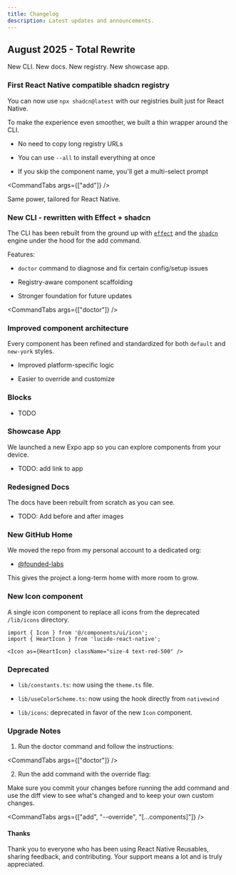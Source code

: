 ```yaml
---
title: Changelog
description: Latest updates and announcements.
---
```



## August 2025 - Total Rewrite

New CLI. New docs. New registry. New showcase app.

### First React Native compatible shadcn registry

You can now use `npx shadcn@latest` with our registries built just for React Native.

To make the experience even smoother, we built a thin wrapper around the CLI.

- No need to copy long registry URLs

- You can use `--all` to install everything at once

- If you skip the component name, you'll get a multi-select prompt

<CommandTabs args={["add"]} />

Same power, tailored for React Native.

### New CLI - rewritten with Effect + shadcn

The CLI has been rebuilt from the ground up with [`effect`](https://effect.website) and the [`shadcn`](https://ui.shadcn.com/docs/cli) engine under the hood for the add command.

Features:

- `doctor` command to diagnose and fix certain config/setup issues

- Registry-aware component scaffolding

- Stronger foundation for future updates

<CommandTabs args={["doctor"]} />

### Improved component architecture

Every component has been refined and standardized for both `default` and `new-york` styles.

- Improved platform-specific logic

- Easier to override and customize


### Blocks

- TODO

### Showcase App

We launched a new Expo app so you can explore components from your device.

- TODO: add link to app

### Redesigned Docs

The docs have been rebuilt from scratch as you can see.

- TODO: Add before and after images

### New GitHub Home

We moved the repo from my personal account to a dedicated org:

- [@founded-labs](https://github.com/founded-labs)

This gives the project a long-term home with more room to grow.

### New Icon component

A single icon component to replace all icons from the deprecated `/lib/icons` directory.

```tsx
import { Icon } from '@/components/ui/icon';
import { HeartIcon } from 'lucide-react-native';

<Icon as={HeartIcon} className="size-4 text-red-500" />

```

### Deprecated

- `lib/constants.ts`: now using the `theme.ts` file.

- `lib/useColorScheme.ts`: now using the hook directly from `nativewind`

- `lib/icons`: deprecated in favor of the new `Icon` component.

### Upgrade Notes
1. Run the doctor command and follow the instructions:

<CommandTabs args={["doctor"]} />

2. Run the add command with the override flag:

<Callout type="warn">
  Make sure you commit your changes before running the add command and use the diff view to see what's changed and to keep
  your own custom changes.
</Callout>

<CommandTabs args={["add", "--override", "[...components]"]} />

#### Thanks

Thank you to everyone who has been using React Native Reusables, sharing feedback, and contributing.
Your support means a lot and is truly appreciated.